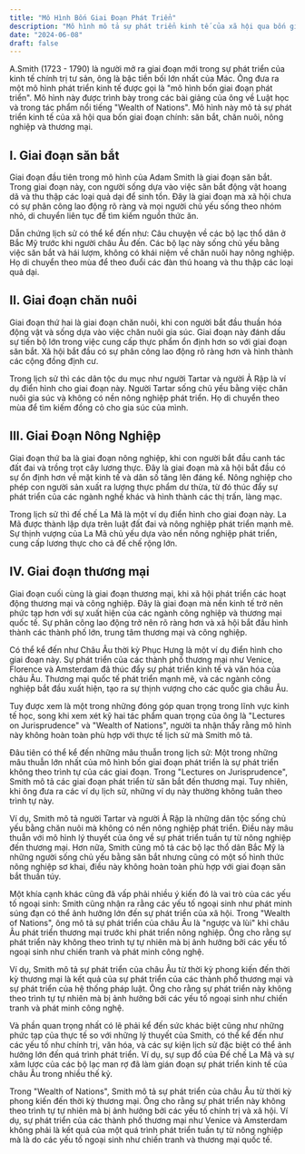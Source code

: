 ```yaml
---
title: "Mô Hình Bốn Giai Đoạn Phát Triển"
description: "Mô hình mô tả sự phát triển kinh tế của xã hội qua bốn giai đoạn chính"
date: "2024-06-08"
draft: false
---
```


A.Smith (1723 - 1790) là người mở ra giai đoạn mới trong sự phát triển của kinh tế chính trị tư sản, ông là bậc tiền bối lớn nhất của Mác. Ông đưa ra một mô hình phát triển kinh tế được gọi là "mô hình bốn giai đoạn phát triển". Mô hình này được trình bày trong các bài giảng của ông về Luật học và trong tác phẩm nổi tiếng "Wealth of Nations". Mô hình này mô tả sự phát triển kinh tế của xã hội qua bốn giai đoạn chính: săn bắt, chăn nuôi, nông nghiệp và thương mại.

## I. Giai đoạn săn bắt

Giai đoạn đầu tiên trong mô hình của Adam Smith là giai đoạn săn bắt. Trong giai đoạn này, con người sống dựa vào việc săn bắt động vật hoang dã và thu thập các loại quả dại để sinh tồn. Đây là giai đoạn mà xã hội chưa có sự phân công lao động rõ ràng và mọi người chủ yếu sống theo nhóm nhỏ, di chuyển liên tục để tìm kiếm nguồn thức ăn.

Dẫn chứng lịch sử có thể kể đến như: Câu chuyện về các bộ lạc thổ dân ở Bắc Mỹ trước khi người châu Âu đến. Các bộ lạc này sống chủ yếu bằng việc săn bắt và hái lượm, không có khái niệm về chăn nuôi hay nông nghiệp. Họ di chuyển theo mùa để theo đuổi các đàn thú hoang và thu thập các loại quả dại.

## II. Giai đoạn chăn nuôi

Giai đoạn thứ hai là giai đoạn chăn nuôi, khi con người bắt đầu thuần hóa động vật và sống dựa vào việc chăn nuôi gia súc. Giai đoạn này đánh dấu sự tiến bộ lớn trong việc cung cấp thực phẩm ổn định hơn so với giai đoạn săn bắt. Xã hội bắt đầu có sự phân công lao động rõ ràng hơn và hình thành các cộng đồng định cư.

Trong lịch sử thì các dân tộc du mục như người Tartar và người Ả Rập là ví dụ điển hình cho giai đoạn này. Người Tartar sống chủ yếu bằng việc chăn nuôi gia súc và không có nền nông nghiệp phát triển. Họ di chuyển theo mùa để tìm kiếm đồng cỏ cho gia súc của mình.

## III. Giai Đoạn Nông Nghiệp

Giai đoạn thứ ba là giai đoạn nông nghiệp, khi con người bắt đầu canh tác đất đai và trồng trọt cây lương thực. Đây là giai đoạn mà xã hội bắt đầu có sự ổn định hơn về mặt kinh tế và dân số tăng lên đáng kể. Nông nghiệp cho phép con người sản xuất ra lượng thực phẩm dư thừa, từ đó thúc đẩy sự phát triển của các ngành nghề khác và hình thành các thị trấn, làng mạc.

Trong lịch sử thì đế chế La Mã là một ví dụ điển hình cho giai đoạn này. La Mã được thành lập dựa trên luật đất đai và nông nghiệp phát triển mạnh mẽ. Sự thịnh vượng của La Mã chủ yếu dựa vào nền nông nghiệp phát triển, cung cấp lương thực cho cả đế chế rộng lớn.

## IV. Giai đoạn thương mại

Giai đoạn cuối cùng là giai đoạn thương mại, khi xã hội phát triển các hoạt động thương mại và công nghiệp. Đây là giai đoạn mà nền kinh tế trở nên phức tạp hơn với sự xuất hiện của các ngành công nghiệp và thương mại quốc tế. Sự phân công lao động trở nên rõ ràng hơn và xã hội bắt đầu hình thành các thành phố lớn, trung tâm thương mại và công nghiệp.

Có thể kể đến như Châu Âu thời kỳ Phục Hưng là một ví dụ điển hình cho giai đoạn này. Sự phát triển của các thành phố thương mại như Venice, Florence và Amsterdam đã thúc đẩy sự phát triển kinh tế và văn hóa của châu Âu. Thương mại quốc tế phát triển mạnh mẽ, và các ngành công nghiệp bắt đầu xuất hiện, tạo ra sự thịnh vượng cho các quốc gia châu Âu.

Tuy được xem là một trong những đóng góp quan trọng trong lĩnh vực kinh tế học, song khi xem xét kỹ hai tác phẩm quan trọng của ông là "Lectures on Jurisprudence" và "Wealth of Nations", người ta nhận thấy rằng mô hình này không hoàn toàn phù hợp với thực tế lịch sử mà Smith mô tả.

Đâu tiên có thể kể đến những mâu thuẫn trong lịch sử: Một trong những mâu thuẫn lớn nhất của mô hình bốn giai đoạn phát triển là sự phát triển không theo trình tự của các giai đoạn. Trong "Lectures on Jurisprudence", Smith mô tả các giai đoạn phát triển từ săn bắt đến thương mại. Tuy nhiên, khi ông đưa ra các ví dụ lịch sử, những ví dụ này thường không tuân theo trình tự này.

Ví dụ, Smith mô tả người Tartar và người Ả Rập là những dân tộc sống chủ yếu bằng chăn nuôi mà không có nền nông nghiệp phát triển. Điều này mâu thuẫn với mô hình lý thuyết của ông về sự phát triển tuần tự từ nông nghiệp đến thương mại. Hơn nữa, Smith cũng mô tả các bộ lạc thổ dân Bắc Mỹ là những người sống chủ yếu bằng săn bắt nhưng cũng có một số hình thức nông nghiệp sơ khai, điều này không hoàn toàn phù hợp với giai đoạn săn bắt thuần túy.

Một khía cạnh khác cũng đã vấp phải nhiều ý kiến đó là vai trò của các yếu tố ngoại sinh: Smith cũng nhận ra rằng các yếu tố ngoại sinh như phát minh súng đạn có thể ảnh hưởng lớn đến sự phát triển của xã hội. Trong "Wealth of Nations", ông mô tả sự phát triển của châu Âu là "ngược và lùi" khi châu Âu phát triển thương mại trước khi phát triển nông nghiệp. Ông cho rằng sự phát triển này không theo trình tự tự nhiên mà bị ảnh hưởng bởi các yếu tố ngoại sinh như chiến tranh và phát minh công nghệ.

Ví dụ, Smith mô tả sự phát triển của châu Âu từ thời kỳ phong kiến đến thời kỳ thương mại là kết quả của sự phát triển của các thành phố thương mại và sự phát triển của hệ thống pháp luật. Ông cho rằng sự phát triển này không theo trình tự tự nhiên mà bị ảnh hưởng bởi các yếu tố ngoại sinh như chiến tranh và phát minh công nghệ.

Và phần quan trọng nhất có lẽ phải kể đến sức khác biệt cũng như những phức tạp của thực tế so với những lý thuyết của Smith, có thể kể đến như các yếu tố như chính trị, văn hóa, và các sự kiện lịch sử đặc biệt có thể ảnh hưởng lớn đến quá trình phát triển. Ví dụ, sự sụp đổ của Đế chế La Mã và sự xâm lược của các bộ lạc man rợ đã làm gián đoạn sự phát triển kinh tế của châu Âu trong nhiều thế kỷ.

Trong "Wealth of Nations", Smith mô tả sự phát triển của châu Âu từ thời kỳ phong kiến đến thời kỳ thương mại. Ông cho rằng sự phát triển này không theo trình tự tự nhiên mà bị ảnh hưởng bởi các yếu tố chính trị và xã hội. Ví dụ, sự phát triển của các thành phố thương mại như Venice và Amsterdam không phải là kết quả của một quá trình phát triển tuần tự từ nông nghiệp mà là do các yếu tố ngoại sinh như chiến tranh và thương mại quốc tế.